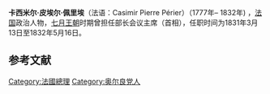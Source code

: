 {{Infobox Prime Minister 
|name=卡西米尔·皮埃尔·佩里埃<br>Casimir Pierre Perier
|image=Desnos - Casimir Pierre Perier.jpg
|order=第9任[[法国总理|法国总理]]
|term_start    =1831年3月13日
|term_end      =1832年5月16日
|monarch       =[[路易-菲利普一世|路易-菲利普一世]]
|predecessor   =[[雅克·拉菲特|雅克·拉菲特]]
|successor     =[[尼古拉斯·让·德迪乌·苏尔特|尼古拉斯·让·德迪乌·苏尔特]]
|birth_date    ={{birth date|df=yes|1777|10|11}}
|birth_place   =[[格勒诺布尔|格勒诺布尔]]
|death_date    ={{death date and age|df=yes|1832|5|16|1777|10|11}}
|death_place   =巴黎
|party=[[奥尔良党|奥尔良党]]
}}'''卡西米尔·皮埃尔·佩里埃'''（法语：Casimir Pierre Périer）（1777年– 1832年) ，[[法国|法国]]政治人物，[[七月王朝|七月王朝]]时期曾担任部长会议主席（首相），任职时间为1831年3月13日至1832年5月16日。


==参考文献==
{{reflist}}
{{法国政府首脑}}
{{Authority control}}
[[Category:法國總理|Category:法國總理]]
[[Category:奥尔良党人|Category:奥尔良党人]]